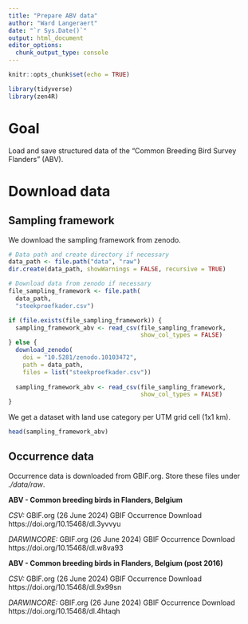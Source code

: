 ```yaml
---
title: "Prepare ABV data"
author: "Ward Langeraert"
date: "`r Sys.Date()`"
output: html_document
editor_options: 
  chunk_output_type: console
---
```


```r
knitr::opts_chunk$set(echo = TRUE)
```

```r
library(tidyverse)
library(zen4R)
```

# Goal

Load and save structured data of the “Common Breeding Bird Survey Flanders” (ABV).

# Download data
## Sampling framework

We download the sampling framework from zenodo.

```r
# Data path and create directory if necessary
data_path <- file.path("data", "raw")
dir.create(data_path, showWarnings = FALSE, recursive = TRUE)

# Download data from zenodo if necessary
file_sampling_framework <- file.path(
  data_path,
  "steekproefkader.csv")

if (file.exists(file_sampling_framework)) {
  sampling_framework_abv <- read_csv(file_sampling_framework,
                                     show_col_types = FALSE)
} else {
  download_zenodo(
    doi = "10.5281/zenodo.10103472",
    path = data_path,
    files = list("steekproefkader.csv"))
  
  sampling_framework_abv <- read_csv(file_sampling_framework,
                                     show_col_types = FALSE)
}
```

We get a dataset with land use category per UTM grid cell (1x1 km).

```r
head(sampling_framework_abv)
```

## Occurrence data

Occurrence data is downloaded from GBIF.org.
Store these files under *./data/raw*.

**ABV - Common breeding birds in Flanders, Belgium**

*CSV:* GBIF.org (26 June 2024) GBIF Occurrence Download  https://doi.org/10.15468/dl.3yvvyu

*DARWINCORE:* GBIF.org (26 June 2024) GBIF Occurrence Download  https://doi.org/10.15468/dl.w8va93

**ABV - Common breeding birds in Flanders, Belgium (post 2016)**

*CSV:* GBIF.org (26 June 2024) GBIF Occurrence Download  https://doi.org/10.15468/dl.9x99sn

*DARWINCORE:* GBIF.org (26 June 2024) GBIF Occurrence Download  https://doi.org/10.15468/dl.4htaqh
